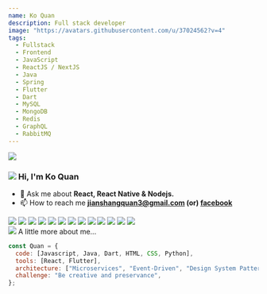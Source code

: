 ```yaml
---
name: Ko Quan
description: Full stack developer
image: "https://avatars.githubusercontent.com/u/37024562?v=4"
tags:
  - Fullstack
  - Frontend
  - JavaScript
  - ReactJS / NextJS
  - Java
  - Spring
  - Flutter
  - Dart
  - MySQL
  - MongoDB
  - Redis
  - GraphQL
  - RabbitMQ
---
```


<div className="h-28 w-28 rounded-full overflow-hidden mx-auto">
  <img src="https://avatars.githubusercontent.com/u/37024562?v=4" />
</div>

<h3 className="flex flex-row max-w-[240px] mt-5 mx-auto">
  <img
    src="https://raw.githubusercontent.com/lwinmoepaing/lwinmoepaing/main/img/gitto.gif"
    className="h-[20px] object-contain mr-2"
  />
  <span> Hi, I'm Ko Quan </span>
</h3>

<div className="container max-w-[720px] mx-auto">

- 💬 Ask me about **React, React Native & Nodejs.**
- 📫 How to reach me **jianshangquan3@gmail.com (or) [facebook](https://www.facebook.com/jianchenghao99/)**

<div className="flex flex-row gap-2">
  <img
    className="h-5"
    src="https://raw.githubusercontent.com/github/explore/80688e429a7d4ef2fca1e82350fe8e3517d3494d/topics/javascript/javascript.png"
  />
  <img
    className="h-5"
    src="https://raw.githubusercontent.com/github/explore/80688e429a7d4ef2fca1e82350fe8e3517d3494d/topics/react/react.png"
  />
  <img
    className="h-5"
    src="https://raw.githubusercontent.com/github/explore/8ab0be27a8c97992e4930e630e2d68ba8d819183/topics/spring/spring.png"
  />
  <img
    className="h-5"
    src="https://raw.githubusercontent.com/github/explore/80688e429a7d4ef2fca1e82350fe8e3517d3494d/topics/nodejs/nodejs.png"
  />
  <img
    className="h-5"
    src="https://raw.githubusercontent.com/github/explore/5b3600551e122a3277c2c5368af2ad5725ffa9a1/topics/java/java.png"
  />
  <img
    className="h-5"
    src="https://raw.githubusercontent.com/github/explore/80688e429a7d4ef2fca1e82350fe8e3517d3494d/topics/dart/dart.png"
  />
  <img
    className="h-5"
    src="https://raw.githubusercontent.com/github/explore/cebd63002168a05a6a642f309227eefeccd92950/topics/flutter/flutter.png"
  />
  <img
    className="h-5"
    src="https://raw.githubusercontent.com/github/explore/28b02bbc9ad9f7a503c43775aebeb515dc2da5fc/topics/nextjs/nextjs.png"
  />
  <img
    className="h-5"
    src="https://raw.githubusercontent.com/github/explore/80688e429a7d4ef2fca1e82350fe8e3517d3494d/topics/mysql/mysql.png"
  />
  <img
    className="h-5"
    src="https://raw.githubusercontent.com/github/explore/80688e429a7d4ef2fca1e82350fe8e3517d3494d/topics/mongodb/mongodb.png"
  />
  <img
    className="h-5"
    src="https://raw.githubusercontent.com/github/explore/e65ef46ef3e7bc457c93622f6a89fe8d3fd131d5/topics/graphql/graphql.png"
  />
  <img
    className="h-5"
    src="https://raw.githubusercontent.com/github/explore/80688e429a7d4ef2fca1e82350fe8e3517d3494d/topics/redis/redis.png"
  />
  <img
    className="h-5"
    src="https://raw.githubusercontent.com/github/explore/d73b58ded658144cd29547485b8537306012eb86/topics/elasticsearch/elasticsearch.png"
  />
</div>

<div className="flex flex-row gap-2 my-2">
  <img
    className="h-5"
    src="https://raw.githubusercontent.com/lwinmoepaing/lwinmoepaing/main/img/katto.gif"
  />
  <span>A little more about me...</span>
</div>

```javascript
const Quan = {
  code: [Javascript, Java, Dart, HTML, CSS, Python],
  tools: [React, Flutter],
  architecture: ["Microservices", "Event-Driven", "Design System Pattern"],
  challenge: "Be creative and preservance",
};
```

</div>
